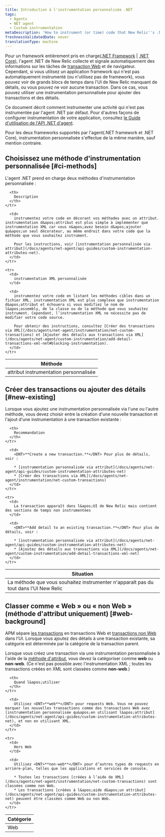 ```yaml
---
title: Introduction à l'instrumentation personnalisée .NET
tags:
  - Agents
  - NET agent
  - Custom instrumentation
metaDescription: 'How to instrument (or time) code that New Relic''s .NET agent does not instrument by default, and how to choose between the two methods.'
freshnessValidatedDate: never
translationType: machine
---
```


Pour un framework entièrement pris en charge[(.NET Framework](/docs/agents/net-agent/getting-started/compatibility-requirements-net-framework-agent) | [.NET Core](/docs/agents/net-agent/getting-started/compatibility-requirements-net-core-agent)), l&apos;agent .NET de New Relic collecte et signale automatiquement des informations sur les tâches de [transaction Web](/docs/apm/transactions/intro-transactions/transactions-new-relic-apm) et de navigateur. Cependant, si vous utilisez un application framework qui n&apos;est pas automatiquement instrumenté (ou n&apos;utilisez pas de framework), vous pouvez voir de grands blocs de temps dans l&apos;UI de New Relic manquant de détails, ou vous pouvez ne voir aucune transaction. Dans ce cas, vous pouvez utiliser une instrumentation personnalisée pour ajouter des transactions et des détails.

Ce document décrit comment instrumenter une activité qui n&apos;est pas instrumentée par l&apos;agent .NET par défaut. Pour d&apos;autres façons de configurer instrumentation de votre application, consultez [le Guide d&apos;utilisation de l&apos;API .NET d&apos;agent](/docs/agents/net-agent/api-guides/guide-using-net-agent-api).

<Callout variant="important">
  Pour les deux frameworks supportés par l&apos;agent(.NET framework et .NET Core), instrumentation personnalisée s&apos;effectue de la même manière, sauf mention contraire.
</Callout>

## Choisissez une méthode d&apos;instrumentation personnalisée [#ci-methods]

L&apos;agent .NET prend en charge deux méthodes d&apos;instrumentation personnalisée :

<table>
  <thead>
    <tr>
      <th style={{ width: "250px" }}>
        Méthode
      </th>

      <th>
        Description
      </th>
    </tr>
  </thead>

  <tbody>
    <tr>
      <td>
        attribut instrumentation personnalisée
      </td>

      <td>
        instrumentez votre code en décorant vos méthodes avec un attribut. instrumentation d&apos;attribut est plus simple à implémenter que instrumentation XML car vous n&apos;avez besoin d&apos;ajouter qu&apos;un seul décorateur, au même endroit dans votre code que la méthode que vous souhaitez instrument.

        Pour les instructions, voir [instrumentation personnalisée via attribut](/docs/agents/net-agent/api-guides/custom-instrumentation-attributes-net).
      </td>
    </tr>

    <tr>
      <td>
        instrumentation XML personnalisée
      </td>

      <td>
        instrumentez votre code en listant les méthodes cibles dans un fichier XML. instrumentation XML est plus complexe que instrumentation d&apos;attribut et échouera si vous modifiez le nom de l&apos;assembly, de la classe ou de la méthode que vous souhaitez instrument. Cependant, l’instrumentation XML ne nécessite pas de modifier votre code source.

        Pour obtenir des instructions, consultez [Créer des transactions via XML](/docs/agents/net-agent/instrumentation/net-custom-transactions) et [Ajouter des détails aux transactions via XML](/docs/agents/net-agent/custom-instrumentation/add-detail-transactions-xml-net#blocking-instrumentation).
      </td>
    </tr>
  </tbody>
</table>

## Créer des transactions ou ajouter des détails [#new-existing]

Lorsque vous ajoutez une instrumentation personnalisée via l&apos;une ou l&apos;autre méthode, vous devez choisir entre la création d&apos;une nouvelle transaction et l&apos;ajout d&apos;une instrumentation à une transaction existante :

<table>
  <thead>
    <tr>
      <th style={{ width: "300px" }}>
        Situation
      </th>

      <th>
        Recommandation
      </th>
    </tr>
  </thead>

  <tbody>
    <tr>
      <td>
        La méthode que vous souhaitez instrumenter n&apos;apparaît pas du tout dans l&apos;UI New Relic
      </td>

      <td>
        <DNT>**Create a new transaction.**</DNT> Pour plus de détails, voir :

        * [instrumentation personnalisée via attribut](/docs/agents/net-agent/api-guides/custom-instrumentation-attributes-net)
        * [Créer des transactions via XML](/docs/agents/net-agent/instrumentation/net-custom-transactions)
      </td>
    </tr>

    <tr>
      <td>
        La transaction apparaît dans l&apos;UI de New Relic mais contient des sections de temps non instrumentées
      </td>

      <td>
        <DNT>**Add detail to an existing transaction.**</DNT> Pour plus de détails, voir :

        * [instrumentation personnalisée via attribut](/docs/agents/net-agent/api-guides/custom-instrumentation-attributes-net)
        * [Ajoutez des détails aux transactions via XML](/docs/agents/net-agent/custom-instrumentation/add-detail-transactions-xml-net)
      </td>
    </tr>
  </tbody>
</table>

## Classer comme « Web » ou « non Web » (méthode d&apos;attribut uniquement) [#web-background]

APM sépare [les transactions](/docs/apm/transactions/intro-transactions/transactions-new-relic-apm) en transactions Web et [transactions non Web](/docs/apm/transactions/intro-transactions/monitor-background-processes-other-non-web-transactions) dans l&apos;UI. Lorsque vous ajoutez des détails à une transaction existante, sa catégorie est déterminée par la catégorie de la transaction parent.

Lorsque vous créez une transaction via une instrumentation personnalisée à l&apos;aide de la [méthode d&apos;attribut](#ci-methods), vous devez la catégoriser comme <DNT>**web**</DNT> ou <DNT>**non-web**</DNT>. (Ce n&apos;est pas possible avec l&apos;instrumentation XML ; toutes les transactions créées en XML sont classées comme <DNT>**non-web**</DNT>.)

<table>
  <thead>
    <tr>
      <th style={{ width: "150px" }}>
        Catégorie
      </th>

      <th>
        Quand l&apos;utiliser
      </th>
    </tr>
  </thead>

  <tbody>
    <tr>
      <td>
        Web
      </td>

      <td>
        Utilisez <DNT>**web**</DNT> pour requests Web. Vous ne pouvez marquer les nouvelles transactions comme des transactions Web avec [instrumentation personnalisée qu&apos;en utilisant l&apos;attribut](/docs/agents/net-agent/api-guides/custom-instrumentation-attributes-net), et non en utilisant XML.
      </td>
    </tr>

    <tr>
      <td>
        Hors Web
      </td>

      <td>
        Utilisez <DNT>**non-web**</DNT> pour d’autres types de requests en arrière-plan, telles que les applications et services de console.

        * Toutes les transactions [créées à l’aide de XML](/docs/agents/net-agent/instrumentation/net-custom-transactions) sont classées comme non Web.
        * Les transactions [créées à l&apos;aide d&apos;un attribut](/docs/agents/net-agent/api-guides/custom-instrumentation-attributes-net) peuvent être classées comme Web ou non Web.
      </td>
    </tr>
  </tbody>
</table>